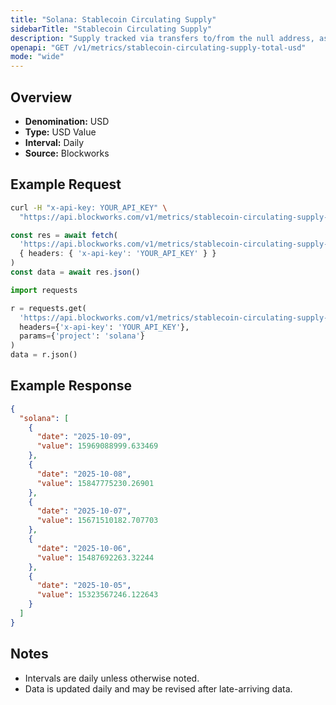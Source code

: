 ```yaml
---
title: "Solana: Stablecoin Circulating Supply"
sidebarTitle: "Stablecoin Circulating Supply"
description: "Supply tracked via transfers to/from the null address, as well as distinct issuance and redemption events for supported stablecoins. Circulating supply remove supply held in bridges, token treasuries, and known mint/burn addresses."
openapi: "GET /v1/metrics/stablecoin-circulating-supply-total-usd"
mode: "wide"
---
```


## Overview

- **Denomination:** USD
- **Type:** USD Value
- **Interval:** Daily
- **Source:** Blockworks

## Example Request

<CodeGroup>

```bash cURL
curl -H "x-api-key: YOUR_API_KEY" \
  "https://api.blockworks.com/v1/metrics/stablecoin-circulating-supply-total-usd?project=solana"
```

```typescript TypeScript
const res = await fetch(
  'https://api.blockworks.com/v1/metrics/stablecoin-circulating-supply-total-usd?project=solana',
  { headers: { 'x-api-key': 'YOUR_API_KEY' } }
)
const data = await res.json()
```

```python Python
import requests

r = requests.get(
  'https://api.blockworks.com/v1/metrics/stablecoin-circulating-supply-total-usd',
  headers={'x-api-key': 'YOUR_API_KEY'},
  params={'project': 'solana'}
)
data = r.json()
```

</CodeGroup>

## Example Response

```json
{
  "solana": [
    {
      "date": "2025-10-09",
      "value": 15969088999.633469
    },
    {
      "date": "2025-10-08",
      "value": 15847775230.26901
    },
    {
      "date": "2025-10-07",
      "value": 15671510182.707703
    },
    {
      "date": "2025-10-06",
      "value": 15487692263.32244
    },
    {
      "date": "2025-10-05",
      "value": 15323567246.122643
    }
  ]
}
```

## Notes
- Intervals are daily unless otherwise noted.
- Data is updated daily and may be revised after late-arriving data.
